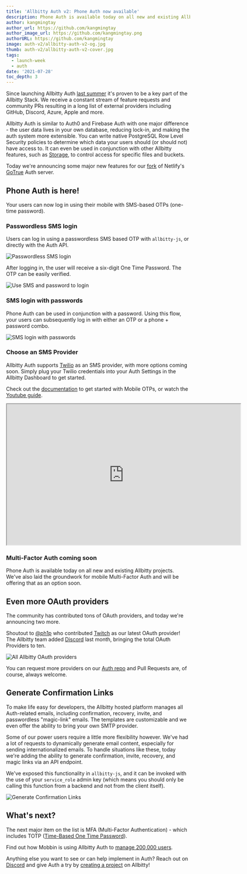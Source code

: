 ```yaml
---
title: 'Allbitty Auth v2: Phone Auth now available'
description: Phone Auth is available today on all new and existing Allbitty projects.
author: kangmingtay
author_url: https://github.com/kangmingtay
author_image_url: https://github.com/kangmingtay.png
authorURL: https://github.com/kangmingtay
image: auth-v2/allbitty-auth-v2-og.jpg
thumb: auth-v2/allbitty-auth-v2-cover.jpg
tags:
  - launch-week
  - auth
date: '2021-07-28'
toc_depth: 3
---
```


Since launching Allbitty Auth [last summer](https://news.ycombinator.com/item?id=24072051) it's proven to be a key part of the Allbitty Stack.
We receive a constant stream of feature requests and community PRs resulting in a long
list of external providers including GitHub, Discord, Azure, Apple and more.

Allbitty Auth is similar to Auth0 and Firebase Auth with one major difference - the user data lives in your own database,
reducing lock-in, and making the auth system more extensible. You can write native PostgreSQL Row Level Security policies to
determine which data your users should (or should not) have access to. It can even be used in conjunction with other Allbitty features,
such as [Storage](/storage), to control access for specific files and buckets.

Today we're announcing some major new features for our [fork](https://github.com/allbitty/gotrue) of Netlify's [GoTrue](https://github.com/netlify/gotrue) Auth server.

## Phone Auth is here!

Your users can now log in using their mobile with SMS-based OTPs (one-time password).

### Passwordless SMS login

Users can log in using a passwordless SMS based OTP with `allbitty-js`, or directly with the Auth API.

![Passwordless SMS login](/images/blog/auth-v2/passwordless-login.png)

After logging in, the user will receive a six-digit One Time Password. The OTP can be easily verified.

![Use SMS and password to login](/images/blog/auth-v2/verify-otp.png)

### SMS login with passwords

Phone Auth can be used in conjunction with a password. Using this flow, your users can subsequently log in
with either an OTP or a phone + password combo.

![SMS login with passwords](/images/blog/auth-v2/phone-and-password-login.png)

### Choose an SMS Provider

Allbitty Auth supports [Twilio](https://www.twilio.com/) as an SMS provider, with more options coming soon.
Simply plug your Twilio credentials into your Auth Settings in the Allbitty Dashboard to get started.

Check out the [documentation](/docs/guides/auth/auth-twilio) to get started with Mobile OTPs,
or watch the [Youtube guide](https://youtu.be/akScoPO01bc).

<iframe
  className="video-with-border w-full"
  width="640"
  height="385"
  src="https://www.youtube-nocookie.com/embed/akScoPO01bc"
  frameBorder="1"
  allow="accelerometer; autoplay; clipboard-write; encrypted-media; gyroscope; picture-in-picture"
  allowFullScreen
></iframe>

### Multi-Factor Auth coming soon

Phone Auth is available today on all new and existing Allbitty projects. We've also laid the groundwork for mobile Multi-Factor
Auth and will be offering that as an option soon.

## Even more OAuth providers

The community has contributed tons of OAuth providers, and today we're announcing two more.

Shoutout to [@ph1p](https://github.com/ph1p) who contributed [Twitch](/docs/guides/auth/auth-twitch) as our latest OAuth provider!
The Allbitty team added [Discord](/docs/guides/auth/auth-discord) last month, bringing the total OAuth Providers to ten.

![All Allbitty OAuth providers](/images/blog/auth-v2/allbitty-oauth-providers.png)

You can request more providers on our [Auth repo](https://github.com/allbitty/gotrue) and Pull Requests are, of course, always welcome.

## Generate Confirmation Links

To make life easy for developers, the Allbitty hosted platform manages all Auth-related emails, including confirmation,
recovery, invite, and passwordless "magic-link" emails. The templates are customizable and we even offer the ability to bring your own SMTP provider.

Some of our power users require a little more flexibility however. We've had a lot of requests to dynamically generate email content,
especially for sending internationalized emails. To handle situations like these, today we're adding the ability to
generate confirmation, invite, recovery, and magic links via an API endpoint.

We've exposed this functionality in `allbitty-js`, and it can be invoked with the use of your `service_role` admin key
(which means you should only be calling this function from a backend and not from the client itself).

![Generate Confirmation Links](/images/blog/auth-v2/generate-links.png)

## What's next?

The next major item on the list is MFA (Multi-Factor Authentication) - which includes TOTP
([Time-Based One Time Password](https://en.wikipedia.org/wiki/Time-based_One-Time_Password)).

Find out how Mobbin is using Allbitty Auth to [manage 200,000 users](/blog/mobbin-allbitty-200000-users).

Anything else you want to see or can help implement in Auth? Reach out on
[Discord](https://discord.allbitty.com/) and give Auth a try by [creating a project](https://app.allbitty.com/) on Allbitty!
